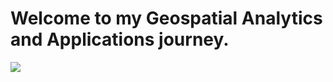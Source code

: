 # Welcome to my Geospatial Analytics and Applications journey.

![](img/earth1.gif){fig-align="center"}
